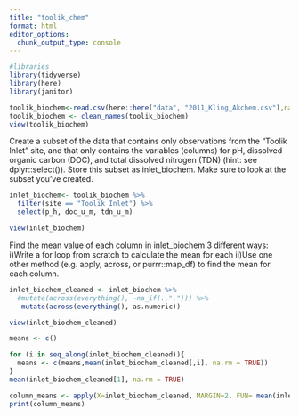 ```yaml
---
title: "toolik_chem"
format: html
editor_options: 
  chunk_output_type: console
---
```

```r
#libraries
library(tidyverse)
library(here)
library(janitor)
```

```r
toolik_biochem<-read.csv(here::here("data", "2011_Kling_Akchem.csv"),na.strings=c(".","NA"))
toolik_biochem <- clean_names(toolik_biochem) 
view(toolik_biochem)
```

Create a subset of the data that contains only observations from the “Toolik Inlet” site, and that only contains the variables (columns) for pH, dissolved organic carbon (DOC), and total dissolved nitrogen (TDN) (hint: see dplyr::select()). Store this subset as inlet_biochem. Make sure to look at the subset you’ve created.

```r
inlet_biochem<- toolik_biochem %>%
  filter(site == "Toolik Inlet") %>%
  select(p_h, doc_u_m, tdn_u_m)

view(inlet_biochem)
```

Find the mean value of each column in inlet_biochem 3 different ways:
i)Write a for loop from scratch to calculate the mean for each
ii)Use one other method (e.g. apply, across, or purrr::map_df) to find the mean for each column.
```r
inlet_biochem_cleaned <- inlet_biochem %>%
  #mutate(across(everything(), ~na_if(.,"."))) %>%
   mutate(across(everything(), as.numeric))

view(inlet_biochem_cleaned)

means <- c()

for (i in seq_along(inlet_biochem_cleaned)){
  means <- c(means,mean(inlet_biochem_cleaned[,i], na.rm = TRUE))
}
mean(inlet_biochem_cleaned[1], na.rm = TRUE)
```
```r
column_means <- apply(X=inlet_biochem_cleaned, MARGIN=2, FUN= mean(inlet_biochem_cleaned, na.rm = TRUE))
print(column_means)
```



